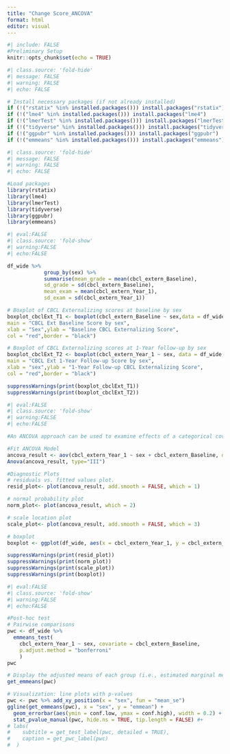 ```yaml
---
title: "Change Score_ANCOVA"
format: html
editor: visual
---
```


```r
#| include: FALSE
#Preliminary Setup
knitr::opts_chunk$set(echo = TRUE)
```

```r
#| class.source: 'fold-hide'
#| message: FALSE
#| warning: FALSE
#| echo: FALSE

# Install necessary packages (if not already installed)
if (!("rstatix" %in% installed.packages())) install.packages("rstatix")
if (!("lme4" %in% installed.packages())) install.packages("lme4")
if (!("lmerTest" %in% installed.packages())) install.packages("lmerTest")
if (!("tidyverse" %in% installed.packages())) install.packages("tidyverse")
if (!("ggpubr" %in% installed.packages())) install.packages("ggpubr")
if (!("emmeans" %in% installed.packages())) install.packages("emmeans")
```

```r
#| class.source: 'fold-hide'
#| message: FALSE
#| warning: FALSE
#| echo: FALSE

#Load packages
library(rstatix)
library(lme4)
library(lmerTest)
library(tidyverse)
library(ggpubr)
library(emmeans)
```

```r
#| eval:FALSE
#| class.source: 'fold-show'
#| warning:FALSE
#| echo:FALSE

df_wide %>%
            group_by(sex) %>%  
            summarise(mean_grade = mean(cbcl_extern_Baseline),
            sd_grade = sd(cbcl_extern_Baseline),
            mean_exam = mean(cbcl_extern_Year_1),
            sd_exam = sd(cbcl_extern_Year_1))

# Boxplot of CBCL Externalizing scores at baseline by sex
boxplot_cbclExt_T1 <- boxplot(cbcl_extern_Baseline ~ sex,data = df_wide,
main = "CBCL Ext Baseline Score by sex",
xlab = "Sex",ylab = "Baseline CBCL Externalizing Score",
col = "red",border = "black")

# Boxplot of CBCL Externalizing scores at 1-Year follow-up by sex
boxplot_cbclExt_T2 <- boxplot(cbcl_extern_Year_1 ~ sex, data = df_wide,
main = "CBCL Ext 1-Year Follow-up Score by sex",
xlab = "sex",ylab = "1-Year Follow-up CBCL Externalizing Score",
col = "red",border = "black")

suppressWarnings(print(boxplot_cbclExt_T1))
suppressWarnings(print(boxplot_cbclExt_T2))

```

```r
#| eval:FALSE
#| class.source: 'fold-show'
#| warning:FALSE
#| echo:FALSE

#An ANCOVA approach can be used to examine effects of a categorical covariate when controlling for autoregressive effects (t1->t2)

#Fit ANCOVA Model
ancova_result <- aov(cbcl_extern_Year_1 ~ sex + cbcl_extern_Baseline, data = df_wide)
Anova(ancova_result, type="III")

#Diagnostic Plots
# residuals vs. fitted values plot.
resid_plot<- plot(ancova_result, add.smooth = FALSE, which = 1)

# normal probability plot
norm_plot<- plot(ancova_result, which = 2)

# scale location plot
scale_plot<- plot(ancova_result, add.smooth = FALSE, which = 3)

# boxplot
boxplot <- ggplot(df_wide, aes(x = cbcl_extern_Year_1, y = cbcl_extern_Baseline, colour = sex)) + geom_point()

suppressWarnings(print(resid_plot))
suppressWarnings(print(norm_plot))
suppressWarnings(print(scale_plot))
suppressWarnings(print(boxplot))
```

```r
#| eval:FALSE
#| class.source: 'fold-show'
#| warning:FALSE
#| echo:FALSE

#Post-hoc test
# Pairwise comparisons
pwc <- df_wide %>% 
  emmeans_test(
    cbcl_extern_Year_1 ~ sex, covariate = cbcl_extern_Baseline,
    p.adjust.method = "bonferroni"
    )
pwc

# Display the adjusted means of each group (i.e., estimated marginal means)
get_emmeans(pwc)

# Visualization: line plots with p-values
pwc <- pwc %>% add_xy_position(x = "sex", fun = "mean_se")
ggline(get_emmeans(pwc), x = "sex", y = "emmean") +
  geom_errorbar(aes(ymin = conf.low, ymax = conf.high), width = 0.2) + 
  stat_pvalue_manual(pwc, hide.ns = TRUE, tip.length = FALSE) #+
# labs(
#    subtitle = get_test_label(pwc, detailed = TRUE),
#    caption = get_pwc_label(pwc)
#  )
```
